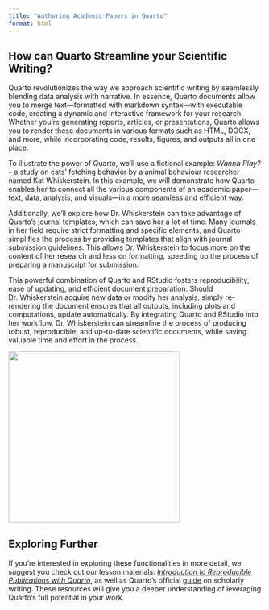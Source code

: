 ```yaml
---
title: "Authoring Academic Papers in Quarto"
format: html
---
```


## How can Quarto Streamline your Scientific Writing?

Quarto revolutionizes the way we approach scientific writing by seamlessly blending data analysis with narrative. In essence, Quarto documents allow you to merge text—formatted with markdown syntax—with executable code, creating a dynamic and interactive framework for your research. Whether you're generating reports, articles, or presentations, Quarto allows you to render these documents in various formats such as HTML, DOCX, and more, while incorporating code, results, figures, and outputs all in one place.

To illustrate the power of Quarto, we'll use a fictional example: *Wanna Play?* – a study on cats' fetching behavior by a animal behaviour researcher named Kat Whiskerstein. In this example, we will demonstrate how Quarto enables her to connect all the various components of an academic paper—text, data, analysis, and visuals—in a more seamless and efficient way.

Additionally, we'll explore how Dr. Whiskerstein can take advantage of Quarto's journal templates, which can save her a lot of time. Many journals in her field require strict formatting and specific elements, and Quarto simplifies the process by providing templates that align with journal submission guidelines. This allows Dr. Whiskerstein to focus more on the content of her research and less on formatting, speeding up the process of preparing a manuscript for submission.

This powerful combination of Quarto and RStudio fosters reproducibility, ease of updating, and efficient document preparation. Should Dr. Whiskerstein acquire new data or modify her analysis, simply re-rendering the document ensures that all outputs, including plots and computations, update automatically. By integrating Quarto and RStudio into her workflow, Dr. Whiskerstein can streamline the process of producing robust, reproducible, and up-to-date scientific documents, while saving valuable time and effort in the process.

![](img/Kat-researcher.jpg){fig-align="center" width="340"}

::: callout-tip
## Exploring Further

If you’re interested in exploring these functionalities in more detail, we suggest you check out our lesson materials: [*Introduction to Reproducible Publications with Quarto*,](https://carpentries-incubator.github.io/reproducible-publications-quarto) as well as Quarto’s official [guide](https://quarto.org) on scholarly writing. These resources will give you a deeper understanding of leveraging Quarto’s full potential in your work.
:::
